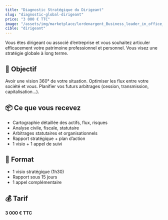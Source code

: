 ```yaml
---
title: "Diagnostic Stratégique du Dirigeant"
slug: "diagnostic-global-dirigeant"
price: "3 000 € TTC"
image: "/assets/img/marketplace/lordenargent_Business_leader_in_office_setting_reviewing_asse_977ed282-a25b-4756-a779-8b56f7d891a7_1.webp"
cible: "dirigeant"
---
```


Vous êtes dirigeant ou associé d’entreprise et vous souhaitez articuler efficacement votre patrimoine professionnel et personnel. Vous visez une stratégie globale à long terme.

## 🎯 Objectif
Avoir une vision 360° de votre situation. Optimiser les flux entre votre société et vous. Planifier vos futurs arbitrages (cession, transmission, capitalisation...).

## 📦 Ce que vous recevez
- Cartographie détaillée des actifs, flux, risques
- Analyse civile, fiscale, statutaire
- Arbitrages statutaires et organisationnels
- Rapport stratégique + plan d’action
- 1 visio + 1 appel de suivi

## 📅 Format
- 1 visio stratégique (1h30)
- Rapport sous 15 jours
- 1 appel complémentaire

## 💰 Tarif
**3 000 € TTC**

<CTA label="Je pilote ma stratégie patrimoniale comme un dirigeant" />
